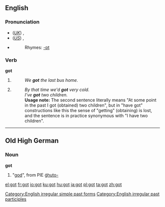 ==English==

{{rank|de|whole|find|191|got|let|world|thing}}

===Pronunciation===
*(''[[Received Pronunciation|UK]]'') {{IPA|'gɒt}}, {{SAMPA|"gQt}}
*(''[[General American|US]]'') {{IPA|ˈgɑt}}, {{SAMPA|"gAt}}
*{{audio|en-us-got.ogg|Audio (US)}}
*:Rhymes: [[Rhymes:English:-ɒt|-ɒt]]

===Verb===
'''got'''

# {{simple past of|''[[get]]''}}
#:''We '''got''' the last bus home.''
# {{UK}} {{past participle of|''[[get]]''}}
#:''By that time we'd '''got''' very cold.''
#:''I've '''got''' two children.''
#:'''Usage note:''' The second sentence literally means "At some point in the past I got (obtained) two children", but in "have got" constructions like this the sense of "getting" (obtaining) is lost, and the sentence is in practice synonymous with "I have two children".

[[Category:English irregular simple past forms]]
[[Category:English irregular past participles]]

----

==Old High German==

===Noun===
'''got'''

# "[[god]]", from PIE [[ǵhuto-]]

[[el:got]]
[[fr:got]]
[[io:got]]
[[ku:got]]
[[hu:got]]
[[ja:got]]
[[pl:got]]
[[ta:got]]
[[zh:got]]